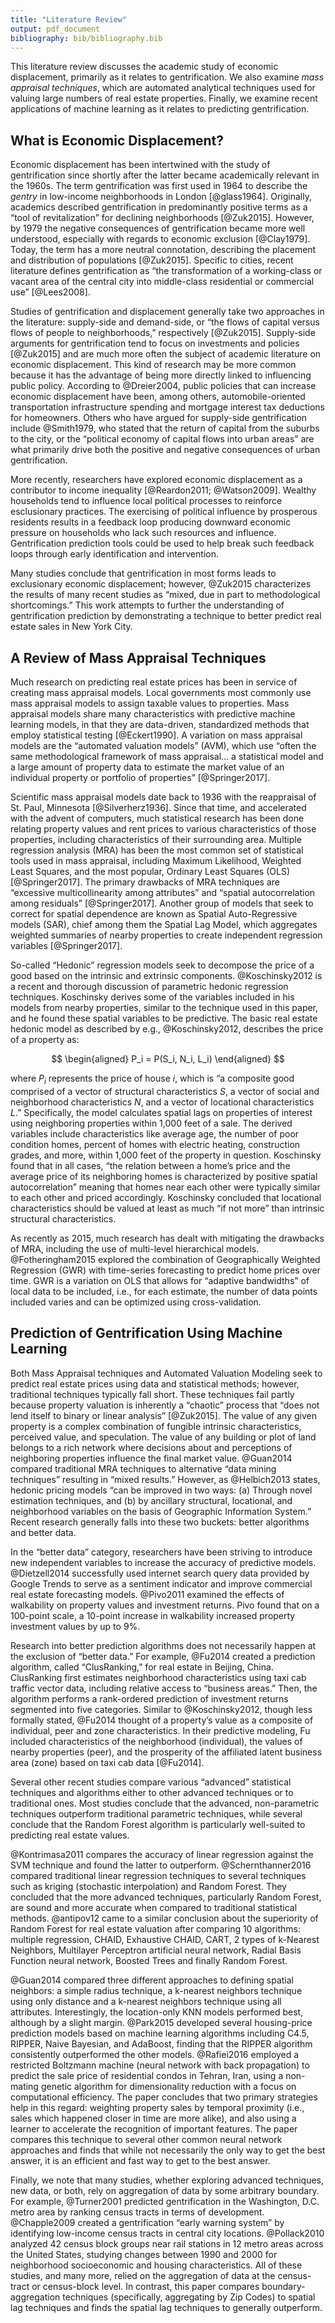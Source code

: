 ```yaml
---
title: "Literature Review"
output: pdf_document
bibliography: bib/bibliography.bib
---
```


This literature review discusses the academic study of economic displacement, primarily as it relates to gentrification. We also examine _mass appraisal techniques_, which are automated analytical techniques used for valuing large numbers of real estate properties. Finally, we examine recent applications of machine learning as it relates to predicting gentrification.

## What is Economic Displacement?

Economic displacement has been intertwined with the study of gentrification since shortly after the latter became academically relevant in the 1960s.  The term gentrification was first used in 1964 to describe the _gentry_ in low-income neighborhoods in London [@glass1964]. Originally, academics described gentrification in predominantly positive terms as a "tool of revitalization" for declining neighborhoods [@Zuk2015]. However, by 1979 the negative consequences of gentrification became more well understood, especially with regards to economic exclusion [@Clay1979]. Today, the term has a more neutral connotation, describing the placement and distribution of populations [@Zuk2015]. Specific to cities, recent literature defines gentrification as “the transformation of a working-class or vacant area of the central city into middle-class residential or commercial use” [@Lees2008].

Studies of gentrification and displacement generally take two approaches in the literature: supply-side and demand-side, or "the flows of capital versus flows of people to neighborhoods," respectively [@Zuk2015]. Supply-side arguments for gentrification tend to focus on investments and policies [@Zuk2015] and are much more often the subject of academic literature on economic displacement. This kind of research may be more common because it has the advantage of being more directly linked to influencing public policy. According to @Dreier2004, public policies that can increase economic displacement have been, among others, automobile-oriented transportation infrastructure spending and mortgage interest tax deductions for homeowners. Others who have argued for supply-side gentrification include @Smith1979, who stated that the return of capital from the suburbs to the city, or the "political economy of capital flows into urban areas" are what primarily drive both the positive and negative consequences of urban gentrification.  

More recently, researchers have explored economic displacement as a contributor to income inequality [@Reardon2011; @Watson2009]. Wealthy households tend to influence local political processes to reinforce esclusionary practices. The exercising of political influence by prosperous residents results in a feedback loop producing downward economic pressure on households who lack such resources and influence. Gentrification prediction tools could be used to help break such feedback loops through early identification and intervention. 

Many studies conclude that gentrification in most forms leads to exclusionary economic displacement; however, @Zuk2015 characterizes the results of many recent studies as "mixed, due in part to methodological shortcomings." This work attempts to further the understanding of gentrification prediction by demonstrating a technique to better predict real estate sales in New York City. 

## A Review of Mass Appraisal Techniques

Much research on predicting real estate prices has been in service of creating mass appraisal models. Local governments most commonly use mass appraisal models to assign taxable values to properties. Mass appraisal models share many characteristics with predictive machine learning models, in that they are data-driven, standardized methods that employ statistical testing [@Eckert1990]. A variation on mass appraisal models are the "automated valuation models" (AVM), which use "often the same methodological framework of mass appraisal... a statistical model and a large amount of property data to estimate the market value of an individual property or portfolio of properties" [@Springer2017]. 

Scientific mass appraisal models date back to 1936 with the reappraisal of St. Paul, Minnesota [@Silverherz1936]. Since that time, and accelerated with the advent of computers, much statistical research has been done relating property values and rent prices to various characteristics of those properties, including characteristics of their surrounding area. Multiple regression analysis (MRA) has been the most common set of statistical tools used in mass appraisal, including Maximum Likelihood, Weighted Least Squares, and the most popular, Ordinary Least Squares (OLS) [@Springer2017]. The primary drawbacks of MRA techniques are "excessive multicollinearity among attributes" and "spatial autocorrelation among residuals" [@Springer2017]. Another group of models that seek to correct for spatial dependence are known as Spatial Auto-Regressive models (SAR), chief among them the Spatial Lag Model, which aggregates weighted summaries of nearby properties to create independent regression variables [@Springer2017]. 

So-called "Hedonic" regression models seek to decompose the price of a good based on the intrinsic and extrinsic components. @Koschinsky2012 is a recent and thorough discussion of parametric hedonic regression techniques. Koschinsky derives some of the variables included in his models from nearby properties, similar to the technique used in this paper, and he found these spatial variables to be predictive. The basic real estate hedonic model as described by e.g., @Koschinsky2012, describes the price of a property as: 

$$
\begin{aligned}
 P_i = P(S_i, N_i, L_i)
\end{aligned}
$$

\noindent where $P_i$ represents the price of house $i$, which is "a composite good comprised of a vector of structural characteristics $S$, a vector of social and neighborhood characteristics $N$, and a vector of locational characteristics $L$." Specifically, the model calculates spatial lags on properties of interest using neighboring properties within 1,000 feet of a sale. The derived variables include characteristics like average age, the number of poor condition homes, percent of homes with electric heating, construction grades, and more, within 1,000 feet of the property in question. Koschinsky found that in all cases, "the relation between a home’s price and the average price of its neighboring homes is characterized by positive spatial autocorrelation" meaning that homes near each other were typically similar to each other and priced accordingly. Koschinsky concluded that locational characteristics should be valued at least as much "if not more" than intrinsic structural characteristics.

As recently as 2015, much research has dealt with mitigating the drawbacks of MRA, including the use of multi-level hierarchical models. @Fotheringham2015 explored the combination of Geographically Weighted Regression (GWR) with time-series forecasting to predict home prices over time. GWR is a variation on OLS that allows for "adaptive bandwidths" of local data to be included, i.e., for each estimate, the number of data points included varies and can be optimized using cross-validation. 


## Prediction of Gentrification Using Machine Learning

Both Mass Appraisal techniques and Automated Valuation Modeling seek to predict real estate prices using data and statistical methods; however, traditional techniques typically fall short. These techniques fail partly because property valuation is inherently a “chaotic” process that "does not lend itself to binary or linear analysis" [@Zuk2015]. The value of any given property is a complex combination of fungible intrinsic characteristics, perceived value, and speculation. The value of any building or plot of land belongs to a rich network where decisions about and perceptions of neighboring properties influence the final market value. @Guan2014 compared traditional MRA techniques to alternative "data mining techniques" resulting in "mixed results." However, as @Helbich2013 states, hedonic pricing models "can be improved in two ways: (a) Through novel estimation techniques, and (b) by ancillary structural, locational, and neighborhood variables on the basis of Geographic Information System." Recent research generally falls into these two buckets: better algorithms and better data. 

In the "better data" category, researchers have been striving to introduce new independent variables to increase the accuracy of predictive models. @Dietzell2014 successfully used internet search query data provided by Google Trends to serve as a sentiment indicator and improve commercial real estate forecasting models. @Pivo2011 examined the effects of walkability on property values and investment returns.  Pivo found that on a 100-point scale, a 10-point increase in walkability increased property investment values by up to 9%.
 
Research into better prediction algorithms does not necessarily happen at the exclusion of "better data." For example, @Fu2014 created a prediction algorithm, called "ClusRanking," for real estate in Beijing, China. ClusRanking first estimates neighborhood characteristics using taxi cab traffic vector data, including relative access to "business areas." Then, the algorithm performs a rank-ordered prediction of investment returns segmented into five categories. Similar to @Koschinsky2012, though less formally stated, @Fu2014 thought of a property's value as a composite of individual, peer and zone characteristics. In their predictive modeling, Fu included characteristics of the neighborhood (individual), the values of nearby properties (peer), and the prosperity of the affiliated latent business area (zone) based on taxi cab data [@Fu2014].

Several other recent studies compare various "advanced" statistical techniques and algorithms either to other advanced techniques or to traditional ones. Most studies conclude that the advanced, non-parametric techniques outperform traditional parametric techniques, while several conclude that the Random Forest algorithm is particularly well-suited to predicting real estate values. 

@Kontrimasa2011 compares the accuracy of linear regression against the SVM technique and found the latter to outperform. @Schernthanner2016 compared traditional linear regression techniques to several techniques such as kriging (stochastic interpolation) and Random Forest. They concluded that the more advanced techniques, particularly Random Forest, are sound and more accurate when compared to traditional statistical methods. @antipov12 came to a similar conclusion about the superiority of Random Forest for real estate valuation after comparing 10 algorithms: multiple regression, CHAID, Exhaustive CHAID, CART, 2 types of k-Nearest Neighbors, Multilayer Perceptron artificial neural network, Radial Basis Function neural network, Boosted Trees and finally Random Forest. 

@Guan2014 compared three different approaches to defining spatial neighbors: a simple radius technique, a k-nearest neighbors technique using only distance and a k-nearest neighbors technique using all attributes. Interestingly, the location-only KNN models performed best, although by a slight margin. @Park2015 developed several housing-price prediction models based on machine learning algorithms including C4.5, RIPPER, Naive Bayesian, and AdaBoost, finding that the RIPPER algorithm consistently outperformed the other models. @Rafiei2016 employed a restricted Boltzmann machine (neural network with back propagation) to predict the sale price of residential condos in Tehran, Iran, using a non-mating genetic algorithm for dimensionality reduction with a focus on computational efficiency. The paper concludes that two  primary strategies help in this regard: weighting property sales by temporal proximity (i.e., sales which happened closer in time are more alike), and also using a learner to accelerate the recognition of important features. The paper compares this technique to several other common neural network approaches and finds that while not necessarily the only way to get the best answer, it is an efficient and fast way to get to the best answer.

Finally, we note that many studies, whether exploring advanced techniques, new data, or both, rely on aggregation of data by some arbitrary boundary.  For example, @Turner2001 predicted gentrification in the Washington, D.C. metro area by ranking census tracts in terms of development. @Chapple2009 created a gentrification "early warning system" by identifying low-income census tracts in central city locations. @Pollack2010 analyzed 42 census block groups near rail stations in 12 metro areas across the United States, studying changes between 1990 and 2000 for neighborhood socioeconomic and housing characteristics. All of these studies, and many more, relied on the aggregation of data at the census-tract or census-block level. In contrast, this paper compares boundary-aggregation techniques (specifically, aggregating by Zip Codes) to spatial lag techniques and finds the spatial lag techniques to generally outperform. 
